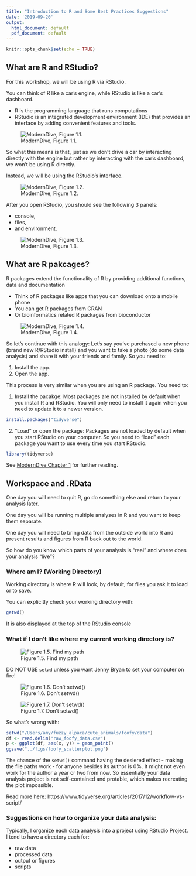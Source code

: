 ```yaml
---
title: "Introduction to R and Some Best Practices Suggestions"
date: '2019-09-20'
output:
  html_document: default
  pdf_document: default
---
```


```r
knitr::opts_chunk$set(echo = TRUE)
```

## What are R and RStudio?

For this workshop, we will be using R via RStudio.

You can think of R like a car's engine, while RStudio is like a car's dashboard.

* R is the programming language that runs computations
* RStudio is an integrated development environment (IDE) that provides an interface by adding convenient features and tools.

![ModernDive, Figure 1.1.](../images/R_vs_RStudio_v1.png)

So what this means is that, just as we don't drive a car by interacting directly with the engine but rather by interacting with the car's dashboard, we won't be using R directly.

Instead, we will be using the RStudio's interface.

![ModernDive, Figure 1.2.](../images/R_vs_RStudio_v2.png)

After you open RStudio, you should see the following 3 panels:

* console,
* files,
* and environment.

![ModernDive, Figure 1.3.](../images/RStudio_panels.png)

## What are R pakcages?
R packages extend the functionality of R by providing additional functions, data and documentation

* Think of R packages like apps that you can download onto a mobile phone
* You can get R packages from CRAN
* Or bioinformatics related R packages from bioconductor

![ModernDive, Figure 1.4.](../images/packages.png)

So let's continue with this analogy: Let's say you've purchased a new phone (brand new R/RStudio install) and you want to take a photo (do some data analysis) and share it with your friends and family. So you need to:

1. Install the app.
2. Open the app.

This process is very similar when you are using an R package. You need to:

1. Install the pacakge: Most packages are not installed by default when you install R and RStudio. You will only need to install it again when you need to update it to a newer version.

```r
install.packages("tidyverse")
```


2. "Load" or open the package: Packages are not loaded by default when you start RStudio on your computer. So you need to "load" each package you want to use every time you start RStudio.

```r
library(tidyverse)
```

See [ModernDive Chapter 1](https://moderndive.com/1-getting-started.html) for further reading.


## Workspace and .RData

One day you will need to quit R, go do something else and return to your analysis later.

One day you will be running multiple analyses in R and you want to keep them separate.

One day you will need to bring data from the outside world into R and present results and figures from R back out to the world.

So how do you know which parts of your analysis is "real" and where does your analysis "live"?


### Where am I? (Working Directory)

Working directory is where R will look, by default, for files you ask it to load or to save.

You can explicitly check your working directory with:

```r
getwd()
```

It is also displayed at the top of the RStudio console

### What if I don't like where my current working directory is?

![Figure 1.5. Find my path](../images/No_setwd_0.png)

DO NOT USE `setwd` unless you want Jenny Bryan to set your computer on fire!

![Figure 1.6. Don't setwd()](../images/No_setwd_1.png)

![Figure 1.7. Don't setwd()](../images/No_setwd_2.png)

So what's wrong with:

```r
setwd("/Users/amy/fuzzy_alpaca/cute_animals/foofy/data")
df <- read.delim("raw_foofy_data.csv")
p <- ggplot(df, aes(x, y)) + geom_point()
ggsave("../figs/foofy_scatterplot.png")
```

The chance of the `setwd()` command having the desiered effect - making the file paths work - for anyone besides its author is 0%. It might not even work for the author a year or two from now. So essentially your data analysis project is not self-contained and protable, which makes recreating the plot impossible.

Read more here: https://www.tidyverse.org/articles/2017/12/workflow-vs-script/


### Suggestions on how to organize your data analysis:

Typically, I organize each data analysis into a project using RStudio Project. I tend to have a directory each for:

* raw data
* processed data
* output or figures
* scripts


